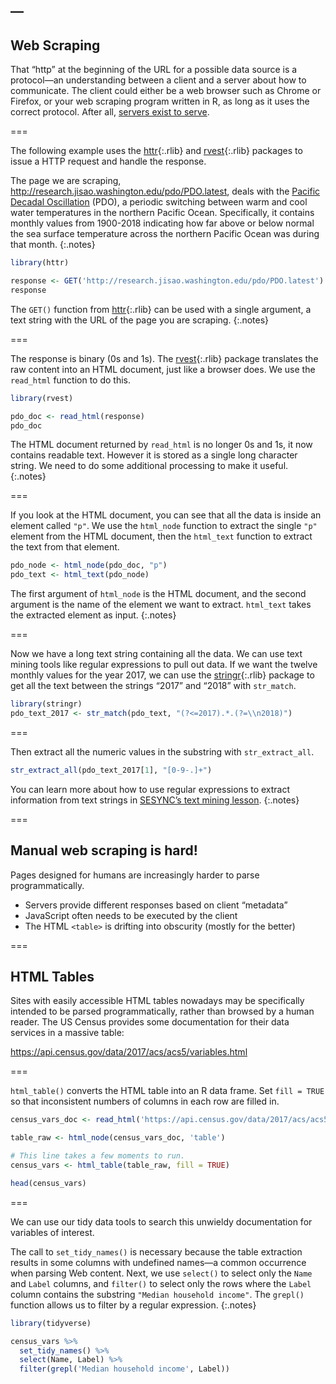 ---
---

## Web Scraping

That "http" at the beginning of the URL for a possible data source is
a protocol---an understanding between a client and a server about how
to communicate. The client could either be a web browser such as 
Chrome or Firefox, or your web scraping program written in R, 
as long as it uses the correct protocol. 
After all, [servers exist to serve](https://xkcd.com/869/).

===

The following example
uses the [httr](){:.rlib} and [rvest](){:.rlib} packages to issue a 
HTTP request and handle the response. 

The page we are scraping, <http://research.jisao.washington.edu/pdo/PDO.latest>,
deals with the [Pacific Decadal Oscillation](https://en.wikipedia.org/wiki/Pacific_decadal_oscillation) 
(PDO), a periodic switching between
warm and cool water temperatures in the northern Pacific Ocean. Specifically, it
contains monthly values from 1900-2018 indicating how far above or below normal the sea surface
temperature across the northern Pacific Ocean was during that month.
{:.notes}

```r
library(httr)

response <- GET('http://research.jisao.washington.edu/pdo/PDO.latest')
response
```

The `GET()` function from [httr](){:.rlib} can be used with a single argument, 
a text string with the URL of the page you are scraping.
{:.notes}

===

The response is binary (0s and 1s). The [rvest](){:.rlib} package translates
the raw content into an HTML document, just like a browser does. We use the 
`read_html` function to do this.

```r
library(rvest) 

pdo_doc <- read_html(response)
pdo_doc
```

The HTML document returned by `read_html` is no longer 0s and 1s, it now
contains readable text. However it is stored as a single long character string.
We need to do some additional processing to make it useful.
{:.notes}

===

If you look at the HTML document, you can see that all the data is inside an 
element called `"p"`. We use the `html_node` function to extract the 
single `"p"` element from the HTML document, then the `html_text` function
to extract the text from that element.

```r
pdo_node <- html_node(pdo_doc, "p")
pdo_text <- html_text(pdo_node)
```

The first argument of `html_node` is the HTML document, and the second
argument is the name of the element we want to extract. `html_text` 
takes the extracted element as input.
{:.notes}

===

Now we have a long text string containing all the data. We can use text mining tools
like regular expressions to pull out data. If we want the twelve monthly
values for the year 2017, we can use the [stringr](){:.rlib} package to get 
all the text between the strings "2017" and "2018" with `str_match`.

```r
library(stringr)
pdo_text_2017 <- str_match(pdo_text, "(?<=2017).*.(?=\\n2018)")
```

===

Then extract all the numeric values in the substring with `str_extract_all`.

```r
str_extract_all(pdo_text_2017[1], "[0-9-.]+")
```

You can learn more about how to use regular expressions to extract information
from text strings in [SESYNC's text mining lesson]({{ site.gh-pages }}/text-mining-lesson/).
{:.notes}

===

## Manual web scraping is hard!

Pages designed for humans are increasingly harder to parse programmatically.

- Servers provide different responses based on client "metadata"
- JavaScript often needs to be executed by the client
- The HTML `<table>` is drifting into obscurity (mostly for the better)

===

## HTML Tables

Sites with easily accessible HTML tables nowadays may be specifically
intended to be parsed programmatically, rather than browsed by a human reader.
The US Census provides some documentation for their data services in a massive table:

<https://api.census.gov/data/2017/acs/acs5/variables.html>

===

`html_table()` converts the HTML table into an R 
data frame. Set `fill = TRUE` so that inconsistent numbers 
of columns in each row are filled in.

```r
census_vars_doc <- read_html('https://api.census.gov/data/2017/acs/acs5/variables.html')

table_raw <- html_node(census_vars_doc, 'table')

# This line takes a few moments to run.
census_vars <- html_table(table_raw, fill = TRUE) 
```

```r
head(census_vars)
```

===

We can use our tidy data tools to search this unwieldy
documentation for variables of interest.

The call to `set_tidy_names()` is necessary because the table
extraction results in some columns with undefined names---a
common occurrence when parsing Web content. Next, we use `select()`
to select only the `Name` and `Label` columns, and `filter()`
to select only the rows where the `Label` column contains the 
substring `"Median household income"`. The `grepl()` function
allows us to filter by a regular expression.
{:.notes}

```r
library(tidyverse)

census_vars %>%
  set_tidy_names() %>%
  select(Name, Label) %>%
  filter(grepl('Median household income', Label))
```
